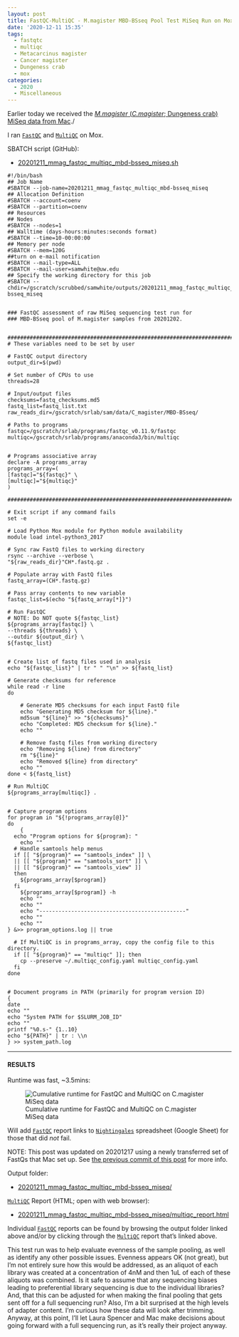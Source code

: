 ```yaml
---
layout: post
title: FastQC-MultiQC - M.magister MBD-BSseq Pool Test MiSeq Run on Mox
date: '2020-12-11 15:35'
tags:
  - fastqtc
  - multiqc
  - Metacarcinus magister
  - Cancer magister
  - Dungeness crab
  - mox
categories:
  - 2020
  - Miscellaneous
---
```

Earlier today we received the [_M.magister_ (_C.magister_; Dungeness crab) MiSeq data from Mac](https://robertslab.github.io/sams-notebook/posts/2020/2020-12-11-Data-Received-M.magister-MBD-BSseq-Pool-Test-MiSeq-Run.html)./

I ran [`FastQC`](https://www.bioinformatics.babraham.ac.uk/projects/fastqc/) and [`MultiQC`](https://multiqc.info/) on Mox.

SBATCH script (GitHub):

- [20201211_mmag_fastqc_multiqc_mbd-bsseq_miseq.sh](https://github.com/RobertsLab/sams-notebook/blob/master/sbatch_scripts/20201211_mmag_fastqc_multiqc_mbd-bsseq_miseq.sh)

```shell
#!/bin/bash
## Job Name
#SBATCH --job-name=20201211_mmag_fastqc_multiqc_mbd-bsseq_miseq
## Allocation Definition
#SBATCH --account=coenv
#SBATCH --partition=coenv
## Resources
## Nodes
#SBATCH --nodes=1
## Walltime (days-hours:minutes:seconds format)
#SBATCH --time=10-00:00:00
## Memory per node
#SBATCH --mem=120G
##turn on e-mail notification
#SBATCH --mail-type=ALL
#SBATCH --mail-user=samwhite@uw.edu
## Specify the working directory for this job
#SBATCH --chdir=/gscratch/scrubbed/samwhite/outputs/20201211_mmag_fastqc_multiqc_mbd-bsseq_miseq


### FastQC assessment of raw MiSeq sequencing test run for
### MBD-BSseq pool of M.magister samples from 20201202.


###################################################################################
# These variables need to be set by user

# FastQC output directory
output_dir=$(pwd)

# Set number of CPUs to use
threads=28

# Input/output files
checksums=fastq_checksums.md5
fastq_list=fastq_list.txt
raw_reads_dir=/gscratch/srlab/sam/data/C_magister/MBD-BSseq/

# Paths to programs
fastqc=/gscratch/srlab/programs/fastqc_v0.11.9/fastqc
multiqc=/gscratch/srlab/programs/anaconda3/bin/multiqc


# Programs associative array
declare -A programs_array
programs_array=(
[fastqc]="${fastqc}" \
[multiqc]="${multiqc}"
)

###################################################################################

# Exit script if any command fails
set -e

# Load Python Mox module for Python module availability
module load intel-python3_2017

# Sync raw FastQ files to working directory
rsync --archive --verbose \
"${raw_reads_dir}"CH*.fastq.gz .

# Populate array with FastQ files
fastq_array=(CH*.fastq.gz)

# Pass array contents to new variable
fastqc_list=$(echo "${fastq_array[*]}")

# Run FastQC
# NOTE: Do NOT quote ${fastqc_list}
${programs_array[fastqc]} \
--threads ${threads} \
--outdir ${output_dir} \
${fastqc_list}


# Create list of fastq files used in analysis
echo "${fastqc_list}" | tr " " "\n" >> ${fastq_list}

# Generate checksums for reference
while read -r line
do

	# Generate MD5 checksums for each input FastQ file
	echo "Generating MD5 checksum for ${line}."
	md5sum "${line}" >> "${checksums}"
	echo "Completed: MD5 checksum for ${line}."
	echo ""

	# Remove fastq files from working directory
	echo "Removing ${line} from directory"
	rm "${line}"
	echo "Removed ${line} from directory"
	echo ""
done < ${fastq_list}

# Run MultiQC
${programs_array[multiqc]} .


# Capture program options
for program in "${!programs_array[@]}"
do
	{
  echo "Program options for ${program}: "
	echo ""
  # Handle samtools help menus
  if [[ "${program}" == "samtools_index" ]] \
  || [[ "${program}" == "samtools_sort" ]] \
  || [[ "${program}" == "samtools_view" ]]
  then
    ${programs_array[$program]}
  fi
	${programs_array[$program]} -h
	echo ""
	echo ""
	echo "----------------------------------------------"
	echo ""
	echo ""
} &>> program_options.log || true

  # If MultiQC is in programs_array, copy the config file to this directory.
  if [[ "${program}" == "multiqc" ]]; then
  	cp --preserve ~/.multiqc_config.yaml multiqc_config.yaml
  fi
done


# Document programs in PATH (primarily for program version ID)
{
date
echo ""
echo "System PATH for $SLURM_JOB_ID"
echo ""
printf "%0.s-" {1..10}
echo "${PATH}" | tr : \\n
} >> system_path.log
```

---

#### RESULTS

Runtime was fast, ~3.5mins:

![Cumulative runtime for FastQC and MultiQC on C.magister MiSeq data](https://github.com/RobertsLab/sams-notebook/blob/master/images/screencaps/20201211_mmag_fastqc_multiqc_mbd-bsseq_miseq_runtime.png?raw=true)


Will add [`FastQC`](https://www.bioinformatics.babraham.ac.uk/projects/fastqc/) report links to [`Nightingales`](http://b.link/nightingales) spreadsheet (Google Sheet) for those that did _not_ fail.

NOTE: This post was updated on 20201217 using a newly transferred set of FastQs that Mac set up. See [the previous commit of this post](https://github.com/RobertsLab/sams-notebook/blob/c11f5f8c6149376d5896c2f0acd104960512b972/_posts/2020/2020-12-11-FastQC-MultiQC---M.magister-MBD-BSseq-Pool-Test-MiSeq-Run-on-Mox.md) for more info.

Output folder:

- [20201211_mmag_fastqc_multiqc_mbd-bsseq_miseq/](https://gannet.fish.washington.edu/Atumefaciens/20201211_mmag_fastqc_multiqc_mbd-bsseq_miseq/)

[`MultiQC`](https://multiqc.info/) Report (HTML; open with web browser):

- [20201211_mmag_fastqc_multiqc_mbd-bsseq_miseq/multiqc_report.html](https://gannet.fish.washington.edu/Atumefaciens/20201211_mmag_fastqc_multiqc_mbd-bsseq_miseq/multiqc_report.html)

Individual [`FastQC`](https://www.bioinformatics.babraham.ac.uk/projects/fastqc/) reports can be found by browsing the output folder linked above and/or by clicking through the [`MultiQC`](https://multiqc.info/) report that's linked above.

This test run was to help evaluate evenness of the sample pooling, as well as identify any other possible issues. Evenness appears OK (not great), but I'm not entirely sure how this would be addressed, as an aliquot of each library was created at a concentration of 4nM and then 1uL of each of these aliquots was combined. Is it safe to assume that any sequencing biases leading to preferential library sequencing is due to the individual libraries? And, that this can be adjusted for when making the final pooling that gets sent off for a full sequencing run? Also, I'm a bit surprised at the high levels of adapter content. I'm curious how these data will look after trimming. Anyway, at this point, I'll let Laura Spencer and Mac make decisions about going forward with a full sequencing run, as it's really their project anyway.
